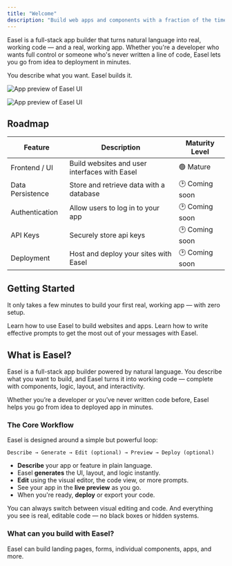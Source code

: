 ```yaml
---
title: "Welcome"
description: "Build web apps and components with a fraction of the time and effort with Easel."
---
```


Easel is a full-stack app builder that turns natural language into real, working code — and a real, working app. Whether you're a developer who wants full control or someone who's never written a line of code, Easel lets you go from idea to deployment in minutes.

You describe what you want. Easel builds it.

<img
  className="hidden dark:block rounded-2xl"
  src="/images/hero-dark.png"
  alt="App preview of Easel UI"
  title={true}
/>

<img
  className="block dark:hidden rounded-2xl"
  src="/images/hero-light.png"
  alt="App preview of Easel UI"
  title={true}
/>

## Roadmap

| **Feature**      | **Description**                               | **Maturity Level** |
| ---------------- | --------------------------------------------- | ------------------ |
| Frontend / UI    | Build websites and user interfaces with Easel | 🟢 Mature          |
| Data Persistence | Store and retrieve data with a database       | 🕑 Coming soon     |
| Authentication   | Allow users to log in to your app             | 🕑 Coming soon     |
| API Keys         | Securely store api keys                       | 🕑 Coming soon     |
| Deployment       | Host and deploy your sites with Easel         | 🕑 Coming soon     |

## Getting Started

It only takes a few minutes to build your first real, working app — with zero setup.

<CardGroup cols={2}>
  <Card title="Create Your First App" icon="stairs" href="/what-is-easel">
    Learn how to use Easel to build websites and apps.
  </Card>
  <Card title="Prompt Engineering" icon="robot">
    Learn how to write effective prompts to get the most out of your messages with Easel.
  </Card>
</CardGroup>

## What is Easel?

Easel is a full-stack app builder powered by natural language. You describe what you want to build, and Easel turns it into working code — complete with components, logic, layout, and interactivity.

Whether you’re a developer or you’ve never written code before, Easel helps you go from idea to deployed app in minutes.

### The Core Workflow

<Tip>
  Easel is designed around a simple but powerful loop:
</Tip>

```text
Describe → Generate → Edit (optional) → Preview → Deploy (optional)
```

- **Describe** your app or feature in plain language.
- Easel **generates** the UI, layout, and logic instantly.
- **Edit** using the visual editor, the code view, or more prompts.
- See your app in the **live preview** as you go.
- When you're ready, **deploy** or export your code.

<Check>
  You can always switch between visual editing and code. And everything you see is real, editable code — no black boxes or hidden systems.
</Check>

### What can you build with Easel?

Easel can build landing pages, forms, individual components, apps, and more.